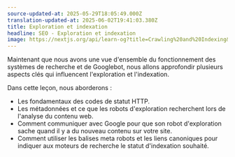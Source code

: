 ```yaml
---
source-updated-at: 2025-05-29T18:05:49.000Z
translation-updated-at: 2025-06-02T19:41:03.380Z
title: Exploration et indexation
headline: SEO - Exploration et indexation
image: https://nextjs.org/api/learn-og?title=Crawling%20and%20Indexing&amp;chapter=4
---
```


Maintenant que nous avons une vue d'ensemble du fonctionnement des systèmes de recherche et de Googlebot, nous allons approfondir plusieurs aspects clés qui influencent l'exploration et l'indexation.

Dans cette leçon, nous aborderons :

*   Les fondamentaux des codes de statut HTTP.
*   Les métadonnées et ce que les robots d'exploration recherchent lors de l'analyse du contenu web.
*   Comment communiquer avec Google pour que son robot d'exploration sache quand il y a du nouveau contenu sur votre site.
*   Comment utiliser les balises meta robots et les liens canoniques pour indiquer aux moteurs de recherche le statut d'indexation souhaité.